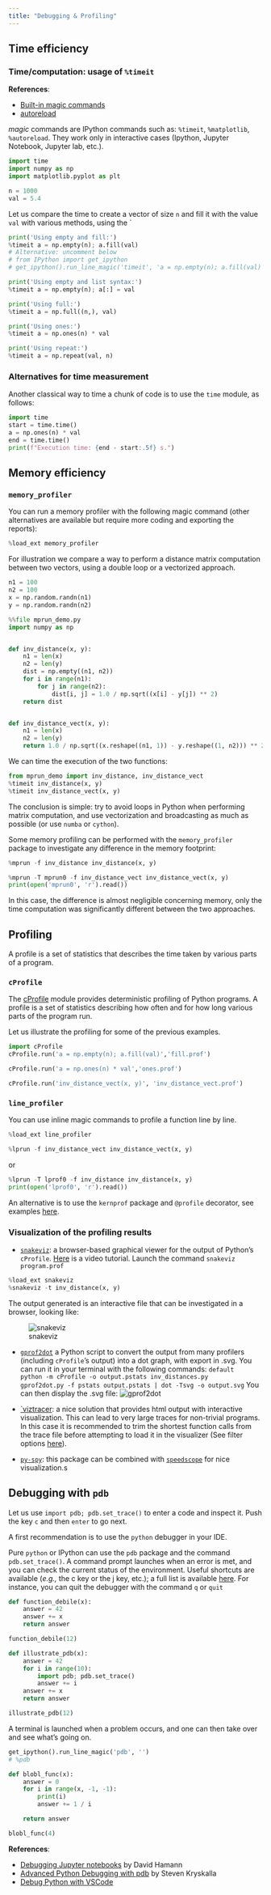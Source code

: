 ```yaml
---
title: "Debugging & Profiling"
---
```


## Time efficiency


### Time/computation: usage of `%timeit`
**References**:

- [Built-in magic commands](https://ipython.org/ipython-doc/3/interactive/magics.html)
- [autoreload](https://ipython.org/ipython-doc/3/config/extensions/autoreload.html)


*magic* commands are IPython commands such as: `%timeit`, `%matplotlib`, `%autoreload`.
They work only in interactive cases (Ipython, Jupyter Notebook, Jupyter lab, etc.).

```python

import time
import numpy as np
import matplotlib.pyplot as plt

n = 1000
val = 5.4
```

Let us compare the time to create a vector of size `n` and fill it with the value `val` with various methods, using the `


```python
print('Using empty and fill:')
%timeit a = np.empty(n); a.fill(val)
# Alternative: uncomment below
# from IPython import get_ipython
# get_ipython().run_line_magic('timeit', 'a = np.empty(n); a.fill(val)')
```

```python
print('Using empty and list syntax:')
%timeit a = np.empty(n); a[:] = val
```

```python
print('Using full:')
%timeit a = np.full((n,), val)
```

```python
print('Using ones:')
%timeit a = np.ones(n) * val
```

```python
print('Using repeat:')
%timeit a = np.repeat(val, n)
```


### Alternatives for time measurement
Another classical way to time a chunk of code is to use the `time` module, as follows:

```python
import time
start = time.time()
a = np.ones(n) * val
end = time.time()
print(f"Execution time: {end - start:.5f} s.")
```


## Memory efficiency

### `memory_profiler`

You can run a memory profiler with the following magic command (other alternatives are available but require more coding and exporting the reports):

```python
%load_ext memory_profiler
```
For illustration we compare a way to perform a distance matrix computation between two vectors, using a double loop or a vectorized approach.

```python
n1 = 100
n2 = 100
x = np.random.randn(n1)
y = np.random.randn(n2)
```

```python
%%file mprun_demo.py
import numpy as np


def inv_distance(x, y):
    n1 = len(x)
    n2 = len(y)
    dist = np.empty((n1, n2))
    for i in range(n1):
        for j in range(n2):
            dist[i, j] = 1.0 / np.sqrt((x[i] - y[j]) ** 2)
    return dist


def inv_distance_vect(x, y):
    n1 = len(x)
    n2 = len(y)
    return 1.0 / np.sqrt((x.reshape((n1, 1)) - y.reshape((1, n2))) ** 2)

```

We can time the execution of the two functions:

```python
from mprun_demo import inv_distance, inv_distance_vect
%timeit inv_distance(x, y)
%timeit inv_distance_vect(x, y)
```
The conclusion is simple: try to avoid loops in Python when performing matrix computation, and use vectorization and broadcasting as much as possible (or use `numba` or `cython`).


Some memory profiling can be performed with the `memory_profiler` package to investigate any difference in the memory footprint:

```python
%mprun -f inv_distance inv_distance(x, y)
```

```python
%mprun -T mprun0 -f inv_distance_vect inv_distance_vect(x, y)
print(open('mprun0', 'r').read())
```

In this case, the difference is almost negligible concerning memory, only the time computation was significantly different between the two approaches.

## Profiling

A profile is a set of statistics that describes the time taken by various parts of a program.

### `cProfile`
The  [cProfile](https://docs.python.org/3/library/profile.html) module provides deterministic profiling of Python programs. A profile is a set of statistics describing how often and for how long various parts of the program run.


Let us illustrate the profiling for some of the previous examples.


```python
import cProfile
cProfile.run('a = np.empty(n); a.fill(val)','fill.prof')
```
```python
cProfile.run('a = np.ones(n) * val','ones.prof')
```

```python
cProfile.run('inv_distance_vect(x, y)', 'inv_distance_vect.prof')
```


### `line_profiler`

You can use inline magic commands to profile a function line by line.

```python
%load_ext line_profiler
```

```python
%lprun -f inv_distance_vect inv_distance_vect(x, y)
```
or
```python
%lprun -T lprof0 -f inv_distance inv_distance(x, y)
print(open('lprof0', 'r').read())
```

An alternative is to use the `kernprof` package and `@profile` decorator, see examples [here](https://coderzcolumn.com/tutorials/python/line-profiler-line-by-line-profiling-of-python-code).

### Visualization of the profiling results

- [`snakeviz`](https://jiffyclub.github.io/snakeviz/): a browser-based graphical viewer for the output of Python's `cProfile`. [Here](https://www.youtube.com/watch?v=qhb7cehwChc) is a video tutorial.
Launch the command `snakeviz program.prof`

```python
%load_ext snakeviz
%snakeviz -t inv_distance(x, y)
```
The output generated is an interactive file that can be investigated in a browser, looking like:

![snakeviz](snakeviz.png)


- [`gprof2dot`](https://github.com/jrfonseca/gprof2dot)
    a Python script to convert the output from many profilers (including `cProfile`'s output) into a dot graph, with export in .svg.
    You can run it in your terminal with the following commands:
    ```default
    python -m cProfile -o output.pstats inv_distances.py
    gprof2dot.py -f pstats output.pstats | dot -Tsvg -o output.svg
    ```
    You can then display the .svg file:
    ![gprof2dot](output.svg)
    <!-- **References**:
    - [`profvis`, in R](https://rstudio.github.io/profvis/) -->
- [`viztracer](https://github.com/gaogaotiantian/viztracer): a nice solution that provides html output with interactive visualization. This can lead to very large traces for non-trivial programs. In this case it is recommended to trim the shortest function calls from the trace file before attempting to load it in the visualizer (See filter options [here](https://viztracer.readthedocs.io/en/stable/filter.html)).

- [`py-spy`](https://github.com/benfred/py-spy): this package can be combined with [`speedscope`](https://github.com/jlfwong/speedscope) for nice visualization.s


## Debugging with `pdb`

Let us use `import pdb; pdb.set_trace()` to enter a code and inspect it.
Push the key `c` and then `enter` to go next.

A first recommendation is to use the `python` debugger in your IDE.


Pure `python` or IPython can use the `pdb` package and the
command `pdb.set_trace()`.
A command prompt launches when an error is met, and you can check the current
status of the environment.
Useful shortcuts are available (*e.g.,* the c key or the j key, etc.); a full list is available [here](c).
For instance, you can quit the debugger with the command `q` or `quit`
```python
def function_debile(x):
    answer = 42
    answer += x
    return answer

```

```python
function_debile(12)
```

```python
def illustrate_pdb(x):
    answer = 42
    for i in range(10):
        import pdb; pdb.set_trace()
        answer += i
    answer += x
    return answer
```

```python
illustrate_pdb(12)
```

A terminal is launched when a problem occurs, and one can then take over and see what's going on.

```python
get_ipython().run_line_magic('pdb', '')
# %pdb
```

```python
def blobl_func(x):
    answer = 0
    for i in range(x, -1, -1):
        print(i)
        answer += 1 / i

    return answer

blobl_func(4)
```
**References**:

- [Debugging Jupyter notebooks ](https://davidhamann.de/2017/04/22/debugging-jupyter-notebooks/) by David Hamann
- [Advanced Python Debugging with pdb](https://www.codementor.io/stevek/advanced-python-debugging-with-pdb-g56gvmpfa) by Steven Kryskalla
- [Debug Python with VSCode](https://www.youtube.com/watch?v=w8QHoVam1-I)